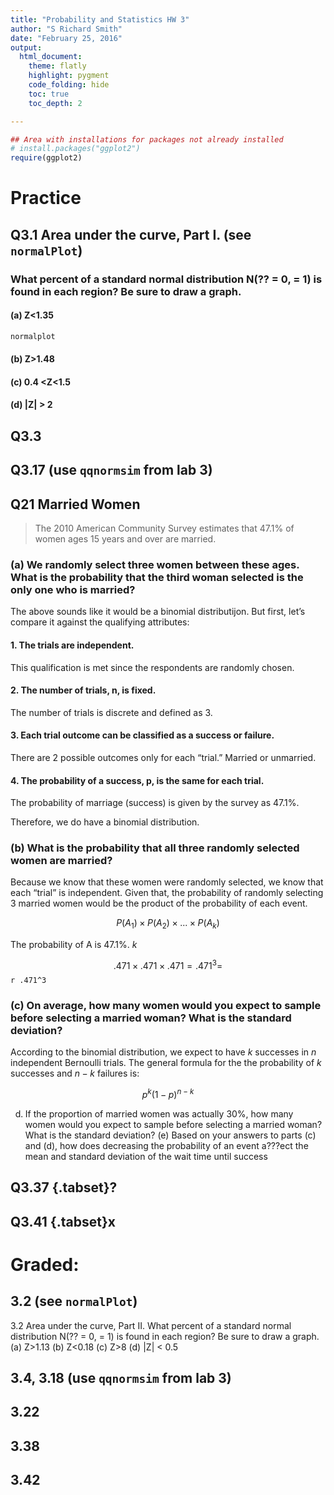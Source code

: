 ```yaml
---
title: "Probability and Statistics HW 3"
author: "S Richard Smith"
date: "February 25, 2016"
output:
  html_document:
    theme: flatly
    highlight: pygment
    code_folding: hide
    toc: true
    toc_depth: 2

---
```

```r
## Area with installations for packages not already installed
# install.packages("ggplot2")
require(ggplot2)


```


# Practice {.tabset}

## Q3.1 Area under the curve, Part I. (see `normalPlot`) {.tabset}

### What percent of a standard normal distribution N(?? = 0, = 1) is found in each region? Be sure to draw a graph. 

#### (a) Z<1.35 

```r

normalplot

```


#### (b) Z>1.48 

#### (c) 0.4 <Z<1.5 

#### (d) |Z| > 2 


## Q3.3 {.tabset}

## Q3.17 (use `qqnormsim` from lab 3) {.tabset}

## Q21 Married Women {.tabset}

> The 2010 American Community Survey estimates that 47.1% of women ages 15 years and over are married.

### (a) We randomly select three women between these ages. What is the probability that the third woman selected is the only one who is married? 

The above sounds like it would be a binomial distributijon. But first, let's compare it against the qualifying attributes:

#### 1. The trials are independent. 
This qualification is met since the respondents are randomly chosen.

#### 2. The number of trials, n, is fixed. 

The number of trials is discrete and defined as 3.

#### 3. Each trial outcome can be classified as a success or failure. 
There are 2 possible outcomes only for each "trial." Married or unmarried. 

#### 4. The probability of a success, p, is the same for each trial.

The probability of marriage (success) is given by the survey as 47.1%.

Therefore, we do have a binomial distribution.


### (b) What is the probability that all three randomly selected women are married? 

Because we know that these women were randomly selected, we know that each "trial" is independent. Given that, the probability of randomly selecting 3 married women would be the product of the probability of each event.

$$ P(A_1) \times P(A_2) \times ... \times P(A_k) $$

The probability of A is 47.1%. *k* 

$$ .471 \times .471 \times .471 = .471^3 = $$ `r .471^3`

### (c) On average, how many women would you expect to sample before selecting a married woman? What is the standard deviation? 

According to the binomial distribution, we expect to have $k$ successes in $n$ independent Bernoulli trials. The general formula for the the probability of $k$ successes and $n-k$ failures is:

$$ p^k(1-p)^{n-k} $$


(d) If the proportion of married women was actually 30%, how many women would you expect to sample before selecting a married woman? What is the standard deviation? (e) Based on your answers to parts (c) and (d), how does decreasing the probability of an event a???ect the mean and standard deviation of the wait time until success

## Q3.37 {.tabset}?

## Q3.41 {.tabset}x

# Graded:  {.tabset .tabset-fade .tabset-pills}

## 3.2 (see `normalPlot`)  {.tabset .tabset-fade .tabset-pills}
3.2 Area under the curve, Part II. What percent of a standard normal distribution N(?? = 0, = 1) is found in each region? Be sure to draw a graph. (a) Z>1.13 (b) Z<0.18 (c) Z>8 (d) |Z| < 0.5 

## 3.4, 3.18 (use `qqnormsim` from lab 3)  {.tabset .tabset-fade .tabset-pills}

## 3.22  {.tabset .tabset-fade .tabset-pills}

## 3.38  {.tabset .tabset-fade .tabset-pills}

## 3.42  {.tabset .tabset-fade .tabset-pills}


